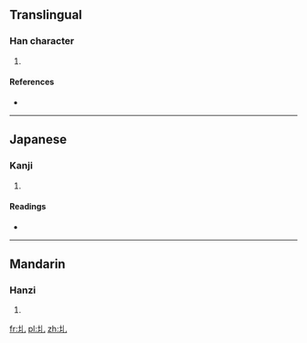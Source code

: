 ==Translingual==

===Han character===
{{Han char|rn=32|rad=土|as=01|sn=4|four=4211<sub>0</sub>|canj=土山 (GU)}}

# {{defn|Han|sort=土01}}

====References====
* {{Han ref|kx=0223.020|dkj=04868|dj=0455.010|hdz=10417.030|uh=5720|ud=22304|bh=C959|bd=51545}}

----

==Japanese==

===Kanji===
{{ja-kanji|grade=|rs=土01}}

# {{defn|lang=ja|sort=土01}}

====Readings====
* {{ja-readings|on=[[あつ]] (atsu), [[えち]] (echi)|kun=[[かすか]] (kasuka)}}

----

==Mandarin==

===Hanzi===
{{cmn-hanzi|pin=[[yà]] ([[ya4]])|wg=ya<sup>4</sup>}}

# {{defn|lang=cmn|sort=土01}}

[[fr:圠]]
[[pl:圠]]
[[zh:圠]]